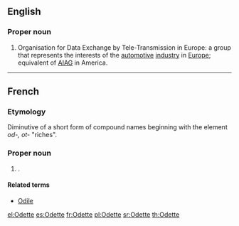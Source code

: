 ==English==

===Proper noun===
{{en-proper noun}}

# Organisation for Data Exchange by Tele-Transmission in Europe: a group that represents the interests of the [[automotive]] [[industry]] in [[Europe]]; equivalent of [[AIAG]] in America.

----

==French==

===Etymology===
Diminutive of a short form of {{etyl|gem|fr}} compound names beginning with the element ''od-, ot-'' "riches".

===Proper noun===
{{fr-proper noun}}

# {{given name|female|lang=fr}}.

====Related terms====
* [[Odile]]

[[el:Odette]]
[[es:Odette]]
[[fr:Odette]]
[[pl:Odette]]
[[sr:Odette]]
[[th:Odette]]